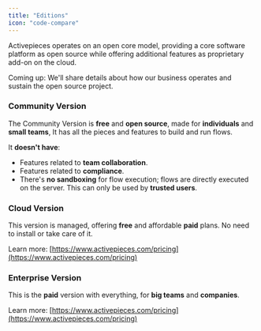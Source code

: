 ```yaml
---
title: "Editions"
icon: "code-compare"
---
```


Activepieces operates on an open core model, providing a core software platform as open source while offering additional features as proprietary add-on on the cloud. 

<Warning>
Coming up: We'll share details about how our business operates and sustain the open source project.
</Warning>

### Community Version

The Community Version is **free** and **open source**, made for **individuals** and **small teams**, It has all the pieces and features to build and run flows.

It **doesn't have**:
- Features related to **team collaboration**.
- Features related to **compliance**.
- There's **no sandboxing** for flow execution; flows are directly executed on the server. This can only be used by **trusted users**.

### Cloud Version

This version is managed, offering **free** and affordable **paid** plans. No need to install or take care of it.

Learn more: [https://www.activepieces.com/pricing](https://www.activepieces.com/pricing)

### Enterprise Version

This is the **paid** version with everything, for **big teams** and **companies**.

Learn more: [https://www.activepieces.com/pricing](https://www.activepieces.com/pricing)
